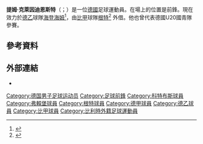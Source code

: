 {{Infobox football biography
| name        = 蒂姆·克萊因丁斯特<br>Tim Kleindienst
| image       = Kleindienst, Tim Heidenheim 16-17 (3) WP.jpg
| birth_date  = {{birth date and age|1995|8|31|df=yes}}
| birth_place = {{GER}}[[於特博格|於特博格]]
| height      = 1.94m
| position    = [[前鋒|前鋒]]
| currentclub = [[海登海姆足球俱乐部|海登海姆]]（由[[皇家根特體育會|根特]]外借）
| clubnumber  = 10
| youthyears1 = 2003–2010 | youthclubs1 = KSV Weißwasser
| youthyears2 = 2010–2013 | youthclubs2 = [[科特布斯能量足球俱乐部|科特布斯]]
| years1      = 2013      | clubs1 = Energie Cottbus II | caps1 = 4  | goals1 = 0
| years2      = 2013–2015 | clubs2 = [[科特布斯能量足球俱乐部|科特布斯]]       | caps2 = 37 | goals2 = 13
| years3      = 2015–2019     | clubs3 = [[弗赖堡体育俱乐部|弗賴堡]]                              | caps3 = 33 | goals3 = 2
| years4      = 2016–2019     | clubs4 = → SC Freiburg II                         | caps4 = 10 | goals4 = 3
| years5      = 2016–2017 | clubs5 = → [[海登海姆足球俱乐部|海登海姆]]  (外借)               | caps5 = 27 | goals5 = 7
| years6      = 2019–2020 | clubs6 = [[海登海姆足球俱乐部|海登海姆]] | caps6 = 27 | goals6 = 14
| years7      = 2020– | clubs7 = [[皇家根特體育會|根特]] | caps7 = 15 | goals7 = 1
| years8      = 2021– | clubs8 = → [[海登海姆足球俱乐部|海登海姆]]  (外借)               | caps8 = 8| goals8 = 8
| nationalyears1 = 2014–2016  | nationalteam1 = 德國U20 | nationalcaps1 = 10 | nationalgoals1 = 0
| club-update = 2021年4月6日
}}

'''提姆·克萊因迪恩斯特'''（{{lang-de|Tim Kleindienst}}；{{bd|1995年|8月31日}}）是一位[[德國|德國]]足球運動員。在場上的位置是前鋒。現在效力於[[德乙|德乙]]球隊[[海登海姆足球俱乐部|海登海姆]]<ref>{{cite web|url=http://soccerway.com/players/robert-berger/271058/|title=Germany - P. Berger - Profile with news, career statistics and history - Soccerway|publisher=soccerway.com|accessdate=2014-06-09}}</ref>，由[[比利時甲組聯賽A|比甲]]球隊[[皇家根特體育會|根特]]<ref>{{cite web |title=La Gantoise recrute l’attaquant Tim Kleindienst en provenance du FC Heidenheim |url=https://www.lesoir.be/316206/article/2020-07-30/la-gantoise-recrute-lattaquant-tim-kleindienst-en-provenance-du-fc-heidenheim |website=Le Soir |language=fr |date=2020-07-30}}</ref>
外借。他也曾代表德國U20國青隊參賽。

==參考資料==
{{Reflist}}

== 外部連結 ==
* {{Soccerway}}

{{DEFAULTSORT: Kleindienst, Tim}}
[[Category:德国男子足球运动员|Category:德国男子足球运动员]]
[[Category:足球前鋒|Category:足球前鋒]]
[[Category:科特布斯球員|Category:科特布斯球員]]
[[Category:弗賴堡球員|Category:弗賴堡球員]]
[[Category:根特球員|Category:根特球員]]
[[Category:德甲球員|Category:德甲球員]]
[[Category:德乙球員|Category:德乙球員]]
[[Category:比甲球員|Category:比甲球員]]
[[Category:比利時外籍足球運動員|Category:比利時外籍足球運動員]]
{{Sport-bio-stub}}
